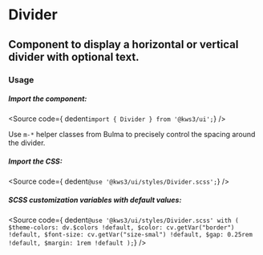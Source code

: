 
<Version />

# Divider
## Component to display a horizontal or vertical divider with optional text.


<Meta of={Stories} />
<Canvas />
<Controls />


### Usage

##### Import the component:
<Source
  code={ dedent`import { Divider } from '@kws3/ui';`}
/>

<div className="notification is-light is-info">Use <code>m-*</code> helper classes from Bulma to precisely control the spacing around the divider.</div>


##### Import the CSS:
<Source
  code={ dedent`@use '@kws3/ui/styles/Divider.scss';`}
/>

##### SCSS customization variables with default values:
<Source
  code={ dedent`
    @use '@kws3/ui/styles/Divider.scss' with (
      $theme-colors: dv.$colors !default,
      $color: cv.getVar("border") !default,
      $font-size: cv.getVar("size-smal") !default,
      $gap: 0.25rem !default,
      $margin: 1rem !default
    );
  `}
/>